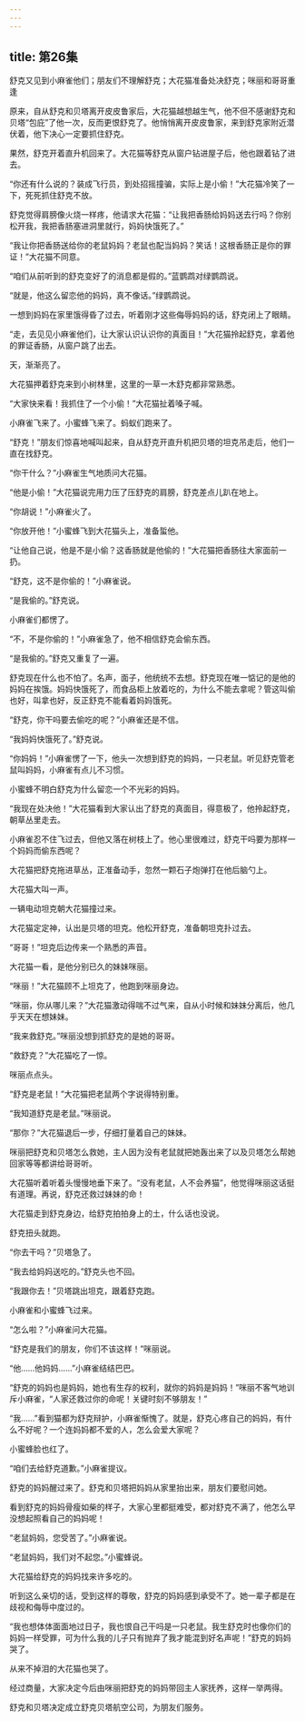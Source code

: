 ```yaml
---
---
---
```

title: 第26集
---




舒克又见到小麻雀他们；朋友们不理解舒克；大花猫准备处决舒克；咪丽和哥哥重逢



原来，自从舒克和贝塔离开皮皮鲁家后，大花猫越想越生气，他不但不感谢舒克和贝塔“包庇”了他一次，反而更恨舒克了。他悄悄离开皮皮鲁家，来到舒克家附近潜伏着，他下决心一定要抓住舒克。

果然，舒克开着直升机回来了。大花猫等舒克从窗户钻进屋子后，他也跟着钻了进去。

“你还有什么说的？装成飞行员，到处招摇撞骗，实际上是小偷！”大花猫冷笑了一下，死死抓住舒克不放。

舒克觉得肩膀像火烧一样疼，他请求大花猫：“让我把香肠给妈妈送去行吗？你别松开我，我把香肠塞进洞里就行，妈妈快饿死了。”

“我让你把香肠送给你的老鼠妈妈？老鼠也配当妈妈？笑话！这根香肠正是你的罪证！”大花猫不同意。

“咱们从前听到的舒克变好了的消息都是假的。”蓝鹦鹉对绿鹦鹉说。

“就是，他这么留恋他的妈妈，真不像话。”绿鹦鹉说。

一想到妈妈在家里饿得昏了过去，听着刚才这些侮辱妈妈的话，舒克闭上了眼睛。

“走，去见见小麻雀他们，让大家认识认识你的真面目！”大花猫拎起舒克，拿着他的罪证香肠，从窗户跳了出去。

天，渐渐亮了。

大花猫押着舒克来到小树林里，这里的一草一木舒克都非常熟悉。

“大家快来看！我抓住了一个小偷！”大花猫扯着嗓子喊。

小麻雀飞来了。小蜜蜂飞来了。蚂蚁们跑来了。

“舒克！”朋友们惊喜地喊叫起来，自从舒克开直升机把贝塔的坦克吊走后，他们一直在找舒克。

“你干什么？”小麻雀生气地质问大花猫。

“他是小偷！”大花猫说完用力压了压舒克的肩膀，舒克差点儿趴在地上。

“你胡说！”小麻雀火了。

“你放开他！”小蜜蜂飞到大花猫头上，准备蜇他。

“让他自己说，他是不是小偷？这香肠就是他偷的！”大花猫把香肠往大家面前一扔。

“舒克，这不是你偷的！”小麻雀说。

“是我偷的。”舒克说。

小麻雀们都愣了。

“不，不是你偷的！”小麻雀急了，他不相信舒克会偷东西。

“是我偷的。”舒克又重复了一遍。

舒克现在什么也不怕了。名声，面子，他统统不去想。舒克现在唯一惦记的是他的妈妈在挨饿。妈妈快饿死了，而食品柜上放着吃的，为什么不能去拿呢？管这叫偷也好，叫拿也好，反正舒克不能看着妈妈饿死。

“舒克，你干吗要去偷吃的呢？”小麻雀还是不信。

“我妈妈快饿死了。”舒克说。

“你妈妈！”小麻雀愣了一下，他头一次想到舒克的妈妈，一只老鼠。听见舒克管老鼠叫妈妈，小麻雀有点儿不习惯。

小蜜蜂不明白舒克为什么留恋一个不光彩的妈妈。

“我现在处决他！”大花猫看到大家认出了舒克的真面目，得意极了，他拎起舒克，朝草丛里走去。

小麻雀忍不住飞过去，但他又落在树枝上了。他心里很难过，舒克干吗要为那样一个妈妈而偷东西呢？

大花猫把舒克拖进草丛，正准备动手，忽然一颗石子炮弹打在他后脑勺上。

大花猫大叫一声。

一辆电动坦克朝大花猫撞过来。

大花猫定定神，认出是贝塔的坦克。他松开舒克，准备朝坦克扑过去。

“哥哥！”坦克后边传来一个熟悉的声音。

大花猫一看，是他分别已久的妹妹咪丽。

“咪丽！”大花猫顾不上坦克了，他跑到咪丽身边。

“咪丽，你从哪儿来？”大花猫激动得喘不过气来，自从小时候和妹妹分离后，他几乎天天在想妹妹。

“我来救舒克。”咪丽没想到抓舒克的是她的哥哥。

“救舒克？”大花猫吃了一惊。

咪丽点点头。

“舒克是老鼠！”大花猫把老鼠两个字说得特别重。

“我知道舒克是老鼠。”咪丽说。

“那你？”大花猫退后一步，仔细打量着自己的妹妹。

咪丽把舒克和贝塔怎么救她，主人因为没有老鼠就把她轰出来了以及贝塔怎么帮她回家等等都讲给哥哥听。

大花猫听着听着头慢慢地垂下来了。“没有老鼠，人不会养猫”，他觉得咪丽这话挺有道理。再说，舒克还救过妹妹的命！

大花猫走到舒克身边，给舒克拍拍身上的土，什么话也没说。

舒克扭头就跑。

“你去干吗？”贝塔急了。

“我去给妈妈送吃的。”舒克头也不回。

“我跟你去！”贝塔跳出坦克，跟着舒克跑。

小麻雀和小蜜蜂飞过来。

“怎么啦？”小麻雀问大花猫。

“舒克是我们的朋友，你们不该这样！”咪丽说。

“他……他妈妈……”小麻雀结结巴巴。

“舒克的妈妈也是妈妈，她也有生存的权利，就你的妈妈是妈妈！”咪丽不客气地训斥小麻雀，“人家还救过你的命呢！关键时刻不够朋友！”

“我……”看到猫都为舒克辩护，小麻雀惭愧了。就是，舒克心疼自己的妈妈，有什么不好呢？一个连妈妈都不爱的人，怎么会爱大家呢？

小蜜蜂脸也红了。

“咱们去给舒克道歉。”小麻雀提议。

舒克的妈妈醒过来了。舒克和贝塔把妈妈从家里抬出来，朋友们要慰问她。

看到舒克的妈妈骨瘦如柴的样子，大家心里都挺难受，都对舒克不满了，他怎么早没想起照看自己的妈妈呢！

“老鼠妈妈，您受苦了。”小麻雀说。

“老鼠妈妈，我们对不起您。”小蜜蜂说。

大花猫给舒克的妈妈找来许多吃的。

听到这么亲切的话，受到这样的尊敬，舒克的妈妈感到承受不了。她一辈子都是在歧视和侮辱中度过的。

“我也想体体面面地过日子，我也恨自己干吗是一只老鼠。我生舒克时也像你们的妈妈一样受罪，可为什么我的儿子只有抛弃了我才能混到好名声呢！”舒克的妈妈哭了。

从来不掉泪的大花猫也哭了。

经过商量，大家决定今后由咪丽把舒克的妈妈带回主人家抚养，这样一举两得。

舒克和贝塔决定成立舒克贝塔航空公司，为朋友们服务。